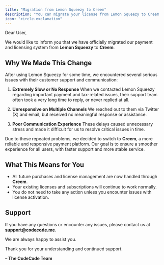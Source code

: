```yaml
---
title: "Migration from Lemon Squeezy to Creem"
description: "You can migrate your license from Lemon Squeezy to Creem."
icon: "circle-exclamation"
---
```


Dear User,

We would like to inform you that we have officially migrated our payment and licensing system from **Lemon Squeezy** to **Creem**.

## Why We Made This Change

After using Lemon Squeezy for some time, we encountered several serious issues with their customer support and communication:

1. **Extremely Slow or No Response**
   When we contacted Lemon Squeezy regarding important payment and tax-related issues, their support team often took a very long time to reply, or never replied at all.

2. **Unresponsive on Multiple Channels**
   We reached out to them via Twitter (X) and email, but received no meaningful response or assistance.

3. **Poor Communication Experience**
   These delays caused unnecessary stress and made it difficult for us to resolve critical issues in time.

Due to these repeated problems, we decided to switch to **Creem**, a more reliable and responsive payment platform.
Our goal is to ensure a smoother experience for all users, with faster support and more stable service.

## What This Means for You

- All future purchases and license management are now handled through **Creem**.
- Your existing licenses and subscriptions will continue to work normally.
- You do not need to take any action unless you encounter issues with license activation.

## Support

If you have any questions or encounter any issues, please contact us at **support@codecode.me**.

We are always happy to assist you.

Thank you for your understanding and continued support.

**– The CodeCode Team**
